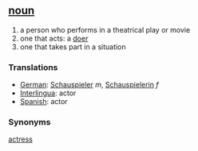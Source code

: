 == [[noun]] ==
# a person who performs in a theatrical play or movie
# one that acts: a [[doer]]
# one that takes part in a situation

=== Translations ===
*[[German]]: [[Schauspieler]] ''m'', [[Schauspielerin]] ''f''
*[[Interlingua]]: actor
*[[Spanish]]: actor

=== Synonyms ===
[[actress]]